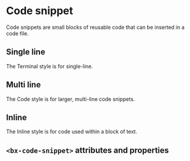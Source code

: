 
# Code snippet

Code snippets are small blocks of reusable code that can be inserted in a code file.

## Single line

The Terminal style is for single-line.

<Preview withToolbar>
  <Story id="code-snippet--single-line" height="160px" />
</Preview>

## Multi line

The Code style is for larger, multi-line code snippets.

<Preview withToolbar>
  <Story id="code-snippet--multi-line" height="320px" />
</Preview>

## Inline

The Inline style is for code used within a block of text.

<Preview withToolbar>
  <Story id="code-snippet--inline" height="160px" />
</Preview>

## `<bx-code-snippet>` attributes and properties

<Props of="bx-code-snippet" />

